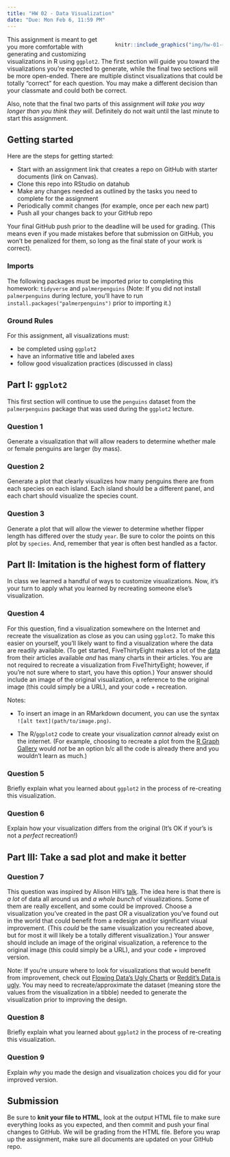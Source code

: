 ```yaml
---
title: "HW 02 - Data Visualization"
date: "Due: Mon Feb 6, 11:59 PM"
---
```


::: {style="float:right;position: relative; margin-left: 20px; max-width: 50%"}
```r
knitr::include_graphics("img/hw-01-ugly-chart.png")
```
:::

This assignment is meant to get you more comfortable with generating and customizing visualizations in R using `ggplot2`. The first section will guide you toward the visualizations you're expected to generate, while the final two sections will be more open-ended. There are multiple distinct visualizations that could be totally "correct" for each question. You may make a different decision than your classmate and could both be correct.

Also, note that the final two parts of this assignment *will take you way longer than you think they will*. Definitely do not wait until the last minute to start this assignment.

## Getting started

Here are the steps for getting started:

-   Start with an assignment link that creates a repo on GitHub with starter documents (link on Canvas).
-   Clone this repo into RStudio on datahub
-   Make any changes needed as outlined by the tasks you need to complete for the assignment
-   Periodically commit changes (for example, once per each new part)
-   Push all your changes back to your GitHub repo

Your final GitHub push prior to the deadline will be used for grading. (This means even if you made mistakes before that submission on GitHub, you won't be penalized for them, so long as the final state of your work is correct).

### Imports

The following packages must be imported prior to completing this homework: `tidyverse` and `palmerpenguins` (Note: If you did not install `palmerpenguins` during lecture, you'll have to run `install.packages("palmerpenguins")` prior to importing it.)

### Ground Rules

For this assignment, all visualizations must:

-   be completed using `ggplot2`
-   have an informative title and labeled axes
-   follow good visualization practices (discussed in class)

## Part I: `ggplot2`

This first section will continue to use the `penguins` dataset from the `palmerpenguins` package that was used during the `ggplot2` lecture.

### Question 1

Generate a visualization that will allow readers to determine whether male or female penguins are larger (by mass).

### Question 2

Generate a plot that clearly visualizes how many penguins there are from each species on each island. Each island should be a different panel, and each chart should visualize the species count.

### Question 3

Generate a plot that will allow the viewer to determine whether flipper length has differed over the study `year`. Be sure to color the points on this plot by `species`. And, remember that year is often best handled as a factor.

## Part II: Imitation is the highest form of flattery

In class we learned a handful of ways to customize visualizations. Now, it's your turn to apply what you learned by recreating someone else's visualization.

### Question 4

For this question, find a visualization somewhere on the Internet and recreate the visualization as close as you can using `ggplot2`. To make this easier on yourself, you'll likely want to find a visualization where the data are readily available. (To get started, FiveThirtyEight makes a lot of the [data](https://data.fivethirtyeight.com/) from their articles available *and* has many charts in their articles. You are not required to recreate a visualization from FiveThirtyEight; however, if you're not sure where to start, you have this option.) Your answer should include an image of the original visualization, a reference to the original image (this could simply be a URL), and your code + recreation.

Notes:

-   To insert an image in an RMarkdown document, you can use the syntax `![alt text](path/to/image.png)`.

-   The R/`ggplot2` code to create your visualization *cannot* already exist on the internet. (For example, choosing to recreate a plot from the [R Graph Gallery](https://r-graph-gallery.com/density_mirror_ggplot2.html) would *not* be an option b/c all the code is already there and you wouldn't learn as much.)

### Question 5

Briefly explain what you learned about `ggplot2` in the process of re-creating this visualization.

### Question 6

Explain how your visualization differs from the original (It's OK if your's is not a *perfect* recreation!)

## Part III: Take a sad plot and make it better

### Question 7

This question was inspired by Alison Hill's [talk](https://www.apreshill.com/talk/2018-ohsu-sad-plot-better/). The idea here is that there is *a lot* of data all around us and *a whole bunch* of visualizations. Some of them are really excellent, and some could be improved. Choose a visualization you've created in the past OR a visualization you've found out in the world that could benefit from a redesign and/or significant visual improvement. (This *could* be the same visualization you recreated above, but for most it will likely be a totally different visualization.) Your answer should include an image of the original visualization, a reference to the original image (this could simply be a URL), and your code + improved version.

Note: If you're unsure where to look for visualizations that would benefit from improvement, check out [Flowing Data's Ugly Charts](https://flowingdata.com/category/visualization/ugly-visualization/) or [Reddit's Data is ugly](https://www.reddit.com/r/dataisugly/). You may need to recreate/approximate the dataset (meaning store the values from the visualization in a tibble) needed to generate the visualization prior to improving the design.

### Question 8

Briefly explain what you learned about `ggplot2` in the process of re-creating this visualization.

### Question 9

Explain *why* you made the design and visualization choices you did for your improved version.

## Submission

Be sure to **knit your file to HTML**, look at the output HTML file to make sure everything looks as you expected, and then commit and push your final changes to GitHub. We will be grading from the HTML file. Before you wrap up the assignment, make sure all documents are updated on your GitHub repo.
